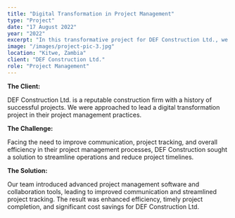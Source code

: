 ```yaml
---
title: "Digital Transformation in Project Management"
type: "Project"
date: "17 August 2022"
year: "2022"
excerpt: "In this transformative project for DEF Construction Ltd., we revolutionized workflows by introducing advanced software and collaboration tools. The result: Enhanced efficiency, streamlined communication, and significant cost savings, propelling DEF Construction into a new era of project success."
image: "/images/project-pic-3.jpg"
location: "Kitwe, Zambia"
client: "DEF Construction Ltd."
role: "Project Management"
---
```


**The Client:**

DEF Construction Ltd. is a reputable construction firm with a history of successful projects. 
We were approached to lead a digital transformation project in their project management practices.

**The Challenge:**

Facing the need to improve communication, project tracking, and overall efficiency in their project management processes, DEF Construction sought a solution to streamline operations and reduce project timelines.

**The Solution:**

Our team introduced advanced project management software and collaboration tools, leading to improved communication and streamlined project tracking. 
The result was enhanced efficiency, timely project completion, and significant cost savings for DEF Construction Ltd.


